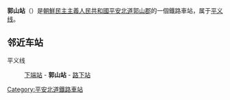 {{unreferenced|time=2015-01-08T09:45:42+00:00}}
{{朝鮮半島車站資訊
|公司色 = red
|文字色 = 
|站名 = 郭山站
|圖片 = 
|pxl = 
|圖片說明 =
|前一站 = [[下端站_(平安北道)|下端]]
|前一站距離 = 7.9
|後一站距離 = 11.6
|後一站 = [[路下站|路下]]
|諺文 = 곽산역
|朝鮮漢字 = 郭山驛
|文觀部式 = Gwaksan-yeok
|馬-賴式 = Kwaksan-yŏk
|副站名 = 
|車站編號 = 
|停站路線數 = 
|所屬公司 = [[朝鮮民主主義人民共和國鐵道省|朝鮮民主主義人民共和國鐵道省]]
|所屬路線 = [[平义线|平义线]]
|距離 = 136.0
|起點站 = [[平壤站|平壤]]
|所在地 =[[平安北道|平安北道]][[郭山郡|郭山郡]]
|車站構造 = 地面车站
|月台配置 = 
|啟用年月日 =1905年
|廢站年月日 = 
|上下車人次 = 
|統計年度 = 
|轉車 = 
|備註 = 
|全寬備註 = 
}}

'''郭山站'''（{{kor|名=北|諺=곽산역|漢=郭山驛|羅=Kwaksan yŏk|f=y}}）是[[朝鮮民主主義人民共和國|朝鮮民主主義人民共和國]][[平安北道|平安北道]][[郭山郡|郭山郡]]的一個鐵路車站，属于[[平义线|平义线]]。

==邻近车站==
平义线
:[[下端站_(平安北道)|下端站]] - '''郭山站''' - [[路下站|路下站]]

{{朝鲜铁路小作品}}

{{平义线}}

[[Category:平安北道鐵路車站|Category:平安北道鐵路車站]]
